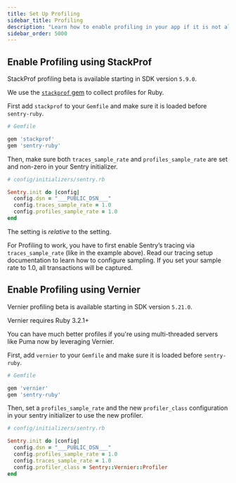 ```yaml
---
title: Set Up Profiling
sidebar_title: Profiling
description: "Learn how to enable profiling in your app if it is not already set up."
sidebar_order: 5000
---
```


<PlatformContent includePath="profiling/index/preface" />
<PlatformContent includePath="profiling/index/why-profiling" />

## Enable Profiling using StackProf

<Alert>

StackProf profiling beta is available starting in SDK version `5.9.0`.

</Alert>

We use the [`stackprof` gem](https://github.com/tmm1/stackprof) to collect profiles for Ruby.

First add `stackprof` to your `Gemfile` and make sure it is loaded before `sentry-ruby`.

```ruby
# Gemfile

gem 'stackprof'
gem 'sentry-ruby'
```

Then, make sure both `traces_sample_rate` and `profiles_sample_rate` are set and non-zero in your Sentry initializer.


```ruby
# config/initializers/sentry.rb

Sentry.init do |config|
  config.dsn = "___PUBLIC_DSN___"
  config.traces_sample_rate = 1.0
  config.profiles_sample_rate = 1.0
end
```

<Alert>

The <PlatformIdentifier name="profiles_sample_rate" /> setting is _relative_ to the <PlatformIdentifier name="traces_sample_rate" /> setting.

For Profiling to work, you have to first enable Sentry’s tracing via `traces_sample_rate` (like in the example above). Read our <PlatformLink to="/tracing/">tracing setup documentation</PlatformLink> to learn how to configure sampling. If you set your sample rate to 1.0, all transactions will be captured.

</Alert>

## Enable Profiling using Vernier

<Alert>

Vernier profiling beta is available starting in SDK version `5.21.0`.

</Alert>

<Alert>

Vernier requires Ruby 3.2.1+

</Alert>

You can have much better profiles if you're using multi-threaded servers like Puma now by leveraging Vernier.

First, add `vernier` to your `Gemfile` and make sure it is loaded before `sentry-ruby`.

```ruby
# Gemfile

gem 'vernier'
gem 'sentry-ruby'
```

Then, set a `profiles_sample_rate` and the new `profiler_class` configuration in your sentry initializer to use the new profiler.

```ruby
# config/initializers/sentry.rb

Sentry.init do |config|
  config.dsn = "___PUBLIC_DSN___"
  config.profiles_sample_rate = 1.0
  config.traces_sample_rate = 1.0
  config.profiler_class = Sentry::Vernier::Profiler
end
```
